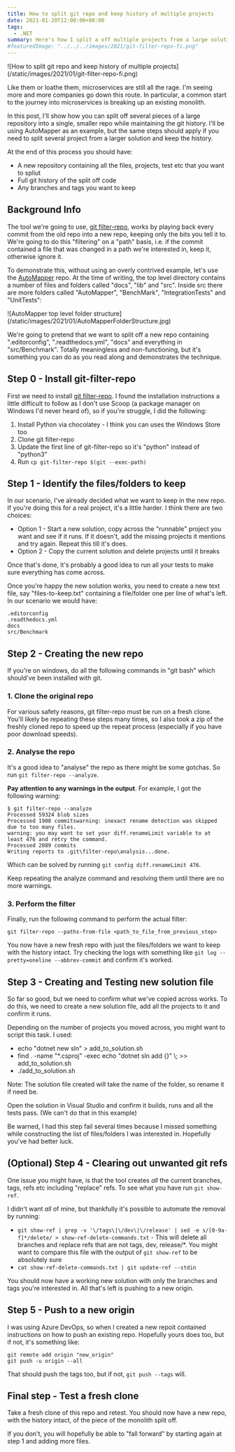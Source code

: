 ```yaml
---
title: How to split git repo and keep history of multiple projects
date: 2021-01-20T12:00:00+00:00
tags:
  - .NET
summary: Here's how I split a off multiple projects from a large solution into a new git repository and kept the history.
#featuredImage: "../../../images/2021/git-filter-repo-fi.png"
---
```


<div style={{ display: 'flex', justifyContent: 'center' }}>
  ![How to split git repo and keep history of multiple
  projects](/static/images/2021/01/git-filter-repo-fi.png)
</div>

Like them or loathe them, microservices are still all the rage. I'm seeing more and more companies go down this route. In particular, a common start to the journey into microservices is breaking up an existing monolith.

In this post, I'll show how you can split off several pieces of a large repository into a single, smaller repo while maintaining the git history. I'll be using AutoMapper as an example, but the same steps should apply if you need to split several project from a larger solution and keep the history.

At the end of this process you should have:

- A new repository containing all the files, projects, test etc that you want to spliut
- Full git history of the split off code
- Any branches and tags you want to keep

<TOCInline toc={props.toc} asDisclosure={true} />

## Background Info

The tool we're going to use, [git filter-repo](https://github.com/newren/git-filter-repo), works by playing back every commit from the old repo into a new repo, keeping only the bits you tell it to. We're going to do this "filtering" on a "path" basis, i.e. if the commit contained a file that was changed in a path we're interested in, keep it, otherwise ignore it.

To demonstrate this, without using an overly contrived example, let's use the [AutoMapper](https://github.com/AutoMapper/AutoMapper) repo. At the time of writing, the top level directory contains a number of files and folders called "docs", "lib" and "src". Inside src there are more folders called "AutoMapper", "BenchMark", "IntegrationTests" and "UnitTests":

<div style={{ display: 'flex', justifyContent: 'center' }}>
  ![AutoMapper top level folder structure](/static/images/2021/01/AutoMapperFolderStructure.jpg)
</div>

We're going to pretend that we want to split off a new repo containing ".editorconfig", ".readthedocs.yml", "docs" and everything in "src/Benchmark". Totally meaningless and non-functioning, but it's something you can do as you read along and demonstrates the technique.

## Step 0 - Install git-filter-repo

First we need to install [git filter-repo](https://github.com/newren/git-filter-repo). I found the installation instructions a little difficult to follow as I don't use Scoop (a package manager on Windows I'd never heard of), so if you're struggle, I did the following:

1. Install Python via chocolatey - I think you can uses the Windows Store too
1. Clone git filter-repo
1. Update the first line of git-filter-repo so it's "python" instead of "python3"
1. Run `cp git-filter-repo $(git --exec-path)`

## Step 1 - Identify the files/folders to keep

In our scenario, I've already decided what we want to keep in the new repo. If you're doing this for a real project, it's a little harder. I think there are two choices:

- Option 1 - Start a new solution, copy across the "runnable" project you want and see if it runs. If it doesn't, add the missing projects it mentions and try again. Repeat this till it's does.
- Option 2 - Copy the current solution and delete projects until it breaks

Once that's done, it's probably a good idea to run all your tests to make sure everything has come across.

Once you're happy the new solution works, you need to create a new text file, say "files-to-keep.txt" containing a file/folder one per line of what's left. In our scenario we would have:

```
.editorconfig
.readthedocs.yml
docs
src/Benchmark
```

## Step 2 - Creating the new repo

If you're on windows, do all the following commands in "git bash" which should've been installed with git.

### 1. Clone the original repo

For various safety reasons, git filter-repo must be run on a fresh clone. You'll likely be repeating these steps many times, so I also took a zip of the freshly cloned repo to speed up the repeat process (especially if you have poor download speeds).

### 2. Analyse the repo

It's a good idea to "analyse" the repo as there might be some gotchas. So run `git filter-repo --analyze`.

**Pay attention to any warnings in the output**. For example, I got the following warning:

```
$ git filter-repo --analyze
Processed 59324 blob sizes
Processed 1908 commitswarning: inexact rename detection was skipped due to too many files.
warning: you may want to set your diff.renameLimit variable to at least 476 and retry the command.
Processed 2089 commits
Writing reports to .git\filter-repo\analysis...done.
```

Which can be solved by running `git config diff.renameLimit 476`.

Keep repeating the analyze command and resolving them until there are no more warnings.

### 3. Perform the filter

Finally, run the following command to perform the actual filter:

```
git filter-repo --paths-from-file <path_to_file_from_previous_step>
```

You now have a new fresh repo with just the files/folders we want to keep with the history intact. Try checking the logs with something like `git log --pretty=oneline --abbrev-commit` and confirm it's worked.

## Step 3 - Creating and Testing new solution file

So far so good, but we need to confirm what we've copied across works. To do this, we need to create a new solution file, add all the projects to it and confirm it runs.

Depending on the number of projects you moved across, you might want to script this task. I used:

- echo "dotnet new sln" > add_to_solution.sh
- find . -name "\*.csproj" -exec echo "dotnet sln add {}" \\; >> add_to_solution.sh
- ./add_to_solution.sh

Note: The solution file created will take the name of the folder, so rename it if need be.

Open the solution in Visual Studio and confirm it builds, runs and all the tests pass. (We can't do that in this example)

Be warned, I had this step fail several times because I missed something while constructing the list of files/folders I was interested in. Hopefully you've had better luck.

## (Optional) Step 4 - Clearing out unwanted git refs

One issue you might have, is that the tool creates _all_ the current branches, tags, refs etc including "replace" refs. To see what you have run `git show-ref`.

I didn't want _all_ of mine, but thankfully it's possible to automate the removal by running:

- `git show-ref | grep -v '\/tags\|\/dev\|\/release' | sed -e s/[0-9a-f]*/delete/ > show-ref-delete-commands.txt` - This will delete all branches and replace refs that are not tags, dev, release/\*. You might want to compare this file with the output of `git show-ref` to be absolutely sure
- `cat show-ref-delete-commands.txt | git update-ref --stdin`

You should now have a working new solution with only the branches and tags you're interested in. All that's left is pushing to a new origin.

## Step 5 - Push to a new origin

I was using Azure DevOps, so when I created a new repoit contained instructions on how to push an existing repo. Hopefully yours does too, but if not, it's something like:

```
git remote add origin "new_origin"
git push -u origin --all
```

That should push the tags too, but if not, `git push --tags` will.

## Final step - Test a fresh clone

Take a fresh clone of this repo and retest. You should now have a new repo, with the history intact, of the piece of the monolith split off.

If you don't, you will hopefully be able to "fall forward" by starting again at step 1 and adding more files.
